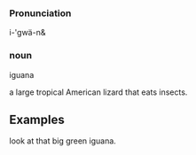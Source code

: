 === Pronunciation ===
i-'gwä-n&
=== noun===

iguana

a large tropical American lizard that eats insects.




==Examples==
look at that big green iguana.